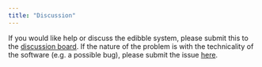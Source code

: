 ```yaml
---
title: "Discussion"
---
```


:::{.callout-note}

If you would like help or discuss the edibble system, please submit this to the [discussion board](https://github.com/emitanaka/edibble/discussions). If the nature of the problem is with the technicality of the software (e.g. a possible bug), please submit the issue [here](https://github.com/emitanaka/edibble/issues).

:::
